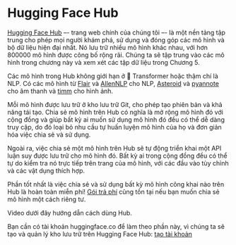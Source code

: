 # Hugging Face Hub

<CourseFloatingBanner
    chapter={4}
    classNames="absolute z-10 right-0 top-0"
/>

[Hugging Face Hub](https://huggingface.co/) –- trang web chính của chúng tôi –- là một nền tảng tập trung cho phép mọi người khám phá, sử dụng và đóng góp các mô hình và bộ dữ liệu hiện đại nhất. Nó lưu trữ nhiều mô hình khác nhau, với hơn 800000 mô hình được công bố rộng rãi. Chúng ta sẽ tập trung vào các mô hình trong chương này và xem xét các tập dữ liệu trong Chương 5.

Các mô hình trong Hub không giới hạn ở 🤗 Transformer hoặc thậm chí là NLP. Có các mô hình từ [Flair](https://github.com/flairNLP/flair) và [AllenNLP](https://github.com/allenai/allennlp) cho NLP, [Asteroid](https://github.com/asteroid-team/asteroid) và  [pyannote](https://github.com/pyannote/pyannote-audio) cho âm thanh và [timm](https://github.com/rwightman/pytorch-image-models) cho hình ảnh.

Mỗi mô hình được lưu trữ ở kho lưu trữ Git, cho phép tạo phiên bản và khả năng tái tạo. Chia sẻ mô hình trên Hub có nghĩa là mở rộng mô hình đó với cộng đồng và giúp bất kỳ ai muốn sử dụng mô hình đó đều có thể dễ dàng truy cập, do đó loại bỏ nhu cầu tự huấn luyện mô hình của họ và đơn giản hóa việc chia sẻ và sử dụng.

Ngoài ra, việc chia sẻ một mô hình trên Hub sẽ tự động triển khai một API luận suy được lưu trữ cho mô hình đó. Bất kỳ ai trong cộng đồng đều có thể tự do kiểm tra nó trực tiếp trên trang của mô hình, với các đầu vào tùy chỉnh và các vật dụng thích hợp.

Phần tốt nhất là việc chia sẻ và sử dụng bất kỳ mô hình công khai nào trên Hub là hoàn toàn miễn phí! [Gói trả phí](https://huggingface.co/pricing) cũng tồn tại nếu bạn muốn chia sẻ mô hình một cách riêng tư.

Video dưới đây hướng dẫn cách dùng Hub.

<Youtube id="XvSGPZFEjDY" />

Bạn cần có tài khoản huggingface.co để làm theo phần này, vì chúng ta sẽ tạo và quản lý kho lưu trữ trên Hugging Face Hub: [tạo tài khoản](https://huggingface.co/join)
